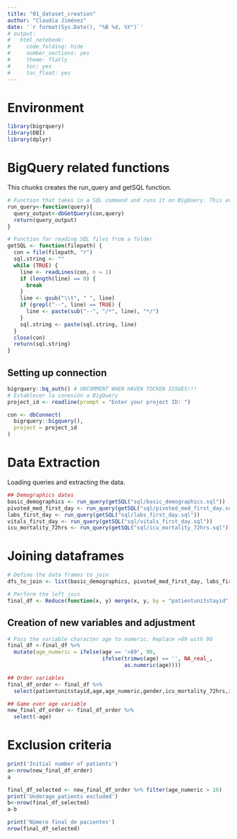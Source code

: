 ```yaml
---
title: "01_dataset_creation"
author: "Claudia Jiménez"
date: '`r format(Sys.Date(), "%B %d, %Y")`'
# output:
#   html_notebook:
#     code_folding: hide
#     number_sections: yes
#     theme: flatly
#     toc: yes
#     toc_float: yes
---
```


# Environment

```r
library(bigrquery)
library(DBI)
library(dplyr)
```

# BigQuery related functions

This chunks creates the run_query and getSQL function.

```r
# Function that takes in a SQL command and runs it on BigQuery. This avoids the connection data in each iteration
run_query<-function(query){
  query_output<-dbGetQuery(con,query)
  return(query_output)
}

# Function for reading SQL files from a folder
getSQL <- function(filepath) {
  con = file(filepath, "r")
  sql.string <- ""
  while (TRUE) {
    line <- readLines(con, n = 1)
    if (length(line) == 0) {
      break
    }
    line <- gsub("\\t", " ", line)
    if (grepl("--", line) == TRUE) {
      line <- paste(sub("--", "/*", line), "*/")
    }
    sql.string <- paste(sql.string, line)
  }
  close(con)
  return(sql.string)
}
```

## Setting up connection

```r
bigrquery::bq_auth() # UNCOMMENT WHEN HAVEN TOCKEN ISSUES!!!
# Establecer la conexión a BigQuery
project_id <- readline(prompt = "Enter your project ID: ")

con <- dbConnect(
  bigrquery::bigquery(),
  project = project_id
)

```


# Data Extraction

Loading queries and extracting the data.

```r
## Demographics dates
basic_demographics <- run_query(getSQL("sql/basic_demographics.sql"))
pivoted_med_first_day <- run_query(getSQL("sql/pivoted_med_first_day.sql"))
labs_first_day <- run_query(getSQL("sql/labs_first_day.sql"))
vitals_first_day <- run_query(getSQL("sql/vitals_first_day.sql"))
icu_mortality_72hrs <- run_query(getSQL("sql/icu_mortality_72hrs.sql"))
```

# Joining dataframes

```r
# Define the data frames to join
dfs_to_join <- list(basic_demographics, pivoted_med_first_day, labs_first_day, vitals_first_day, icu_mortality_72hrs)

# Perform the left join
final_df <- Reduce(function(x, y) merge(x, y, by = "patientunitstayid", all.x = TRUE), dfs_to_join)

```

## Creation of new variables and adjustment

```r
# Pass the variable character age to numeric. Replace >89 with 90
final_df <-final_df %>%
  mutate(age_numeric = ifelse(age == '>89', 90,
                              ifelse(trimws(age) == '', NA_real_,
                                     as.numeric(age))))

## Order variables
final_df_order <- final_df %>%
  select(patientunitstayid,age,age_numeric,gender,icu_mortality_72hrs,icu_los_hours,norepinephrine_mean, norepinephrine_max, norepinephrine_min, epinephrine_mean, epinephrine_max, epinephrine_min, dopamine_mean, dopamine_max, dopamine_min, dobutamine_mean, dobutamine_max, dobutamine_min, phenylephrine_mean, phenylephrine_max, phenylephrine_min, vasopressin_mean, vasopressin_max, vasopressin_min, milrinone_mean, milrinone_max, milrinone_min, heparin_mean, heparin_max, heparin_min, warfarin_mean, warfarin_max, warfarin_min, heartrate_mean, heartrate_max, heartrate_min, respiratoryrate_mean, respiratoryrate_max, respiratoryrate_min, spo2_mean, spo2_max, spo2_min, nibp_systolic_mean, nibp_systolic_max, nibp_systolic_min, nibp_diastolic_mean, nibp_diastolic_max, nibp_diastolic_min, nibp_mean_mean, nibp_mean_max, nibp_mean_min, temperature_mean, temperature_max, temperature_min)

## Game over age variable
new_final_df_order <- final_df_order %>%
  select(-age)
```


# Exclusion criteria

```r
print('Initial number of patients')
a<-nrow(new_final_df_order)
a

final_df_selected <- new_final_df_order %>% filter(age_numeric > 16)
print('Underage patients excluded')
b<-nrow(final_df_selected)
a-b

print('Número final de pacientes')
nrow(final_df_selected)
```






















